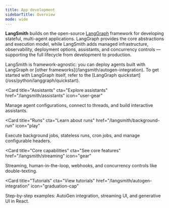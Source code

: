 ```yaml
---
title: App development
sidebarTitle: Overview
mode: wide
---
```


**LangSmith** builds on the open-source [LangGraph](/oss/python/langgraph/overview) framework for developing stateful, multi-agent applications.
LangGraph provides the core abstractions and execution model, while LangSmith adds managed infrastructure, observability, deployment options, assistants, and concurrency controls — supporting the full lifecycle from development to production.

<Callout icon="cubes" color="#4F46E5" iconType="regular">
LangSmith is framework-agnostic: you can deploy agents built with LangGraph or [other frameworks](/langsmith/autogen-integration). To get started with LangGraph itself, refer to the [LangGraph quickstart](/oss/python/langgraph/quickstart).
</Callout>

<CardGroup>

<Card
  title="Assistants"
  cta="Explore assistants"
  href="/langsmith/assistants"
  icon="user-gear"
>
Manage agent configurations, connect to threads, and build interactive assistants.
</Card>

<Card
  title="Runs"
  cta="Learn about runs"
  href="/langsmith/background-run"
  icon="play"
>
Execute background jobs, stateless runs, cron jobs, and manage configurable headers.
</Card>

<Card
  title="Core capabilities"
  cta="See core features"
  href="/langsmith/streaming"
  icon="gear"
>
Streaming, human-in-the-loop, webhooks, and concurrency controls like double-texting.
</Card>

<Card
  title="Tutorials"
  cta="View tutorials"
  href="/langsmith/autogen-integration"
  icon="graduation-cap"
>
Step-by-step examples: AutoGen integration, streaming UI, and generative UI in React.
</Card>

</CardGroup>
